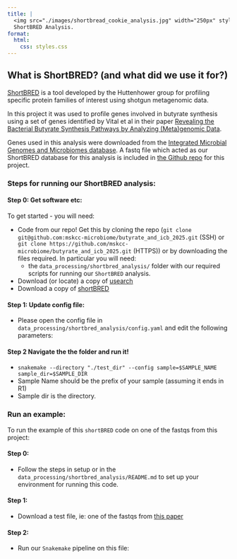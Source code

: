 ```yaml
--- 
title: |
  <img src="./images/shortbread_cookie_analysis.jpg" width="250px" style="margin-left:5%; margin-right:5%"/>
  ShortBRED Analysis.
format:
  html:
    css: styles.css
---
```




## What is ShortBRED? (and what did we use it for?)

[ShortBRED](https://huttenhower.sph.harvard.edu/shortbred/) is a tool developed by the Huttenhower group for profiling specific protein families of interest using shotgun metagenomic data.  

In this project it was used to profile genes involved in butyrate synthesis using a set of genes identified by Vital et al in their paper [Revealing the Bacterial Butyrate Synthesis Pathways by Analyzing (Meta)genomic Data](https://journals.asm.org/doi/10.1128/mbio.00889-14).  

Genes used in this analysis were downloaded from the [Integrated Microbial Genomes and Microbiomes database](https://img.jgi.doe.gov/).  A fastq file which acted as our ShortBRED database for this analysis is included in [the Github repo](https://github.com/mskcc-microbiome/butyrate_and_icb_2025/tree/main/data_processing/shortbred_analysis) for this project. 

### Steps for running our ShortBRED analysis:

#### Step 0: Get software etc:

To get started - you will need:

  - Code from our repo!  Get this by cloning the repo (`git clone git@github.com:mskcc-microbiome/butyrate_and_icb_2025.git` (SSH) or `git clone https://github.com/mskcc-microbiome/butyrate_and_icb_2025.git` (HTTPS)) or by downloading the files required.  In particular you will need:
    - the `data_processing/shortbred_analysis/` folder with our required scripts for running our `ShortBRED` analysis.
  - Download (or locate) a copy of [usearch](https://www.drive5.com/usearch/)
  - Download a copy of [shortBRED](https://github.com/biobakery/shortbred)

#### Step 1: Update config file:

  - Please open the config file in `data_processing/shortbred_analysis/config.yaml` and edit the following parameters:
  

#### Step 2 Navigate the the folder and run it!

- `snakemake --directory "./test_dir" --config sample=$SAMPLE_NAME sample_dir=$SAMPLE_DIR`
- Sample Name should be the prefix of your sample (assuming it ends in R1)
- Sample dir is the directory. 

### Run an example:

To run the example of this `shortBRED` code on one of the fastqs from this project:

#### Step 0: 

- Follow the steps in setup or in the `data_processing/shortbred_analysis/README.md` to set up your environment for running this code. 

#### Step 1:

- Download a test file, ie: one of the fastqs from [this paper](https://www.ncbi.nlm.nih.gov/bioproject/?term=PRJNA1190411)

#### Step 2:

- Run our `Snakemake` pipeline on this file:

